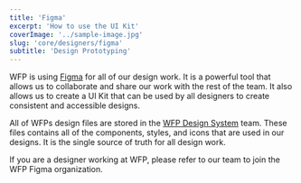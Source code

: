 ```yaml
---
title: 'Figma'
excerpt: 'How to use the UI Kit'
coverImage: '../sample-image.jpg'
slug: 'core/designers/figma'
subtitle: 'Design Prototyping'
---
```


WFP is using [Figma](https://figma.com) for all of our design work. It is a powerful tool that allows us to collaborate and share our work with the rest of the team. It also allows us to create a UI Kit that can be used by all designers to create consistent and accessible designs.

All of WFPs design files are stored in the [WFP Design System](https://www.figma.com/@unwfp) team. These files contains all of the components, styles, and icons that are used in our designs. It is the single source of truth for all design work.

<BlockNotification title="Note" kind="info">
  If you are a designer working at WFP, please refer to our team to join the WFP
  Figma organization.
</BlockNotification>
